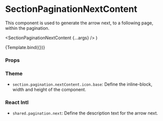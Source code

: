 
<Meta
  title="Components/Section/SectionPaginationNextContent"
  component={SectionPaginationNextContent}
/>

# SectionPaginationNextContent

This component is used to generate the arrow next, to a following page, within the pagination.

  <SectionPaginationNextContent {...args} />
)

<Canvas>
  <Story name="Default">{Template.bind({})}</Story>
</Canvas>

### Props

<ArgsTable story="Default" />

### Theme

- `section.pagination.nextContent.icon.base`: Define the inline-block, width and height of the component.

### React Intl

- `shared.pagination.next`: Define the description text for the arrow next.
